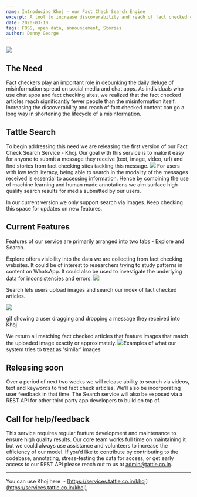 ```yaml
---
name: Introducing Khoj - our Fact Check Search Engine
excerpt: A tool to increase discoverability and reach of fact checked content.
date: 2020-03-10
tags: FOSS, open data, announcement, Stories
author: Denny George
---
```


![](../images/Mailing_List_2.jpg)
## The Need

Fact checkers play an important role in debunking the daily deluge of misinformation spread on social media and chat apps. As individuals who use chat apps and fact checking sites, we realized that the fact checked articles reach significantly fewer people than the misinformation itself. Increasing the discoverability and reach of fact checked content can go a long way in shortening the lifecycle of a misinformation.

## Tattle Search

To begin addressing this need we are releasing the first version of our Fact Check Search Service - Khoj. Our goal with this service is to make it easy for anyone to submit a message they receive (text, image, video, url) and find stories from fact checking sites tackling this message.
![](../images/shambhu_2.jpeg)
For users with low tech literacy, being able to search in the modality of the messages received is essential to accessing information. Hence by combining the use of machine learning and human made annotations we aim surface high quality search results for media submitted by our users. 

In our current version we only support search via images. Keep checking this space for updates on new features.

## Current Features

Features of our service are primarily arranged into two tabs - Explore and Search. 

Explore offers visibility into the data we are collecting from fact checking websites. It could be of interest to researchers trying to study patterns in content on WhatsApp. It could also be used to investigate the underlying data for inconsistencies and errors. 
![](../images/explore_page-1.jpg)

Search lets users upload images and search our index of fact checked articles. 

![](/search_demo_gif.gif)

gif showing a user dragging and dropping a message they received into Khoj


We return all matching fact checked articles that feature images that match the uploaded image exactly or approximately.
![](../images/similarity_demo.jpg)Examples of what our system tries to treat as 'similar' images
## Releasing soon

Over a period of next two weeks we will release ability to search via videos, text and keywords to find fact check articles. We’ll also be incorporating user feedback in that time. The Search service will also be exposed via a REST API for other third party app developers to build on top of. 

## Call for help/feedback

This service requires regular feature development and maintenance to ensure high quality results. Our core team works full time on maintaining it but we could always use assistance and volunteers to increase the efficiency of our model. If you’d like to contribute by contributing to the codebase, annotating, stress-testing the data for access, or get early access to our REST API please reach out to us at admin@tattle.co.in.

---

You can use Khoj here  - [https://services.tattle.co.in/khoj](https://services.tattle.co.in/khoj)

